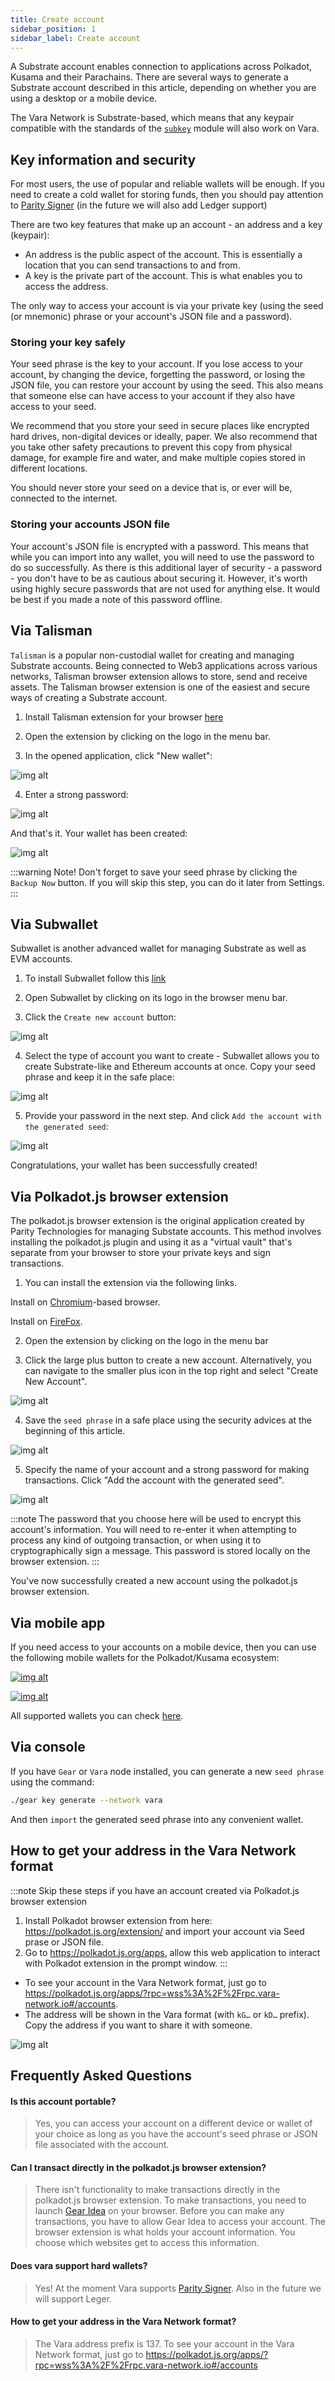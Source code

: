 ```yaml
---
title: Create account
sidebar_position: 1
sidebar_label: Create account
---
```


A Substrate account enables connection to applications across Polkadot, Kusama and their Parachains. There are several ways to generate a Substrate account described in this article, depending on whether you are using a desktop or a mobile device.

The Vara Network is Substrate-based, which means that any keypair compatible with the standards of the [`subkey`](https://docs.substrate.io/reference/command-line-tools/subkey/) module will also work on Vara.

## Key information and security

For most users, the use of popular and reliable wallets will be enough.
If you need to create a cold wallet for storing funds, then you should pay attention to [Parity Signer](parity-signer.mdx) (in the future we will also add Ledger support)

There are two key features that make up an account - an address and a key (keypair):
- An address is the public aspect of the account. This is essentially a location that you can send transactions to and from. 
- A key is the private part of the account. This is what enables you to access the address.

The only way to access your account is via your private key (using the seed (or mnemonic) phrase or your account's JSON file and a password).

### Storing your key safely

Your seed phrase is the key to your account. If you lose access to your account, by changing the device, forgetting the password, or losing the JSON file, you can restore your account by using the seed. This also means that someone else can have access to your account if they also have access to your seed.

We recommend that you store your seed in secure places like encrypted hard drives, non-digital devices or ideally, paper. We also recommend that you take other safety precautions to prevent this copy from physical damage, for example fire and water, and make multiple copies stored in different locations.

You should never store your seed on a device that is, or ever will be, connected to the internet.

### Storing your accounts JSON file

Your account's JSON file is encrypted with a password. This means that while you can import into any wallet, you will need to use the password to do so successfully. As there is this additional layer of security - a password - you don't have to be as cautious about securing it. However, it's worth using highly secure passwords that are not used for anything else. It would be best if you made a note of this password offline.

## Via Talisman

`Talisman` is a popular non-custodial wallet for creating and managing Substrate accounts. Being connected to Web3 applications across various networks, Talisman browser extension allows to store, send and receive assets. The Talisman browser extension is one of the easiest and secure ways of creating a Substrate account. 

1. Install Talisman extension for your browser [here](https://talisman.xyz/)

2. Open the extension by clicking on the logo in the menu bar.

3. In the opened application, click "New wallet":

![img alt](./img/talisman-1.png)

4. Enter a strong password:

![img alt](./img/talisman-2.png)

And that's it. Your wallet has been created:

![img alt](./img/talisman-3.png)

:::warning Note!
Don't forget to save your seed phrase by clicking the `Backup Now` button. If you will skip this step, you can do it later from Settings.
:::

## Via Subwallet

Subwallet is another advanced wallet for managing Substrate as well as EVM accounts.

1. To install Subwallet follow this [link](https://subwallet.app/download.html)

2. Open Subwallet by clicking on its logo in the browser menu bar.

3. Click the `Create new account` button:

![img alt](./img/subwallet-1.png)

4. Select the type of account you want to create - Subwallet allows you to create Substrate-like and Ethereum accounts at once. Copy your seed phrase and keep it in the safe place:

![img alt](./img/subwallet-2.png)

5. Provide your password in the next step. And click `Add the account with the generated seed`:

![img alt](./img/subwallet-3.png)

Congratulations, your wallet has been successfully created!

## Via Polkadot.js browser extension

The polkadot.js browser extension is the original application created by Parity Technologies for managing Substate accounts. This method involves installing the polkadot.js plugin and using it as a "virtual vault" that's separate from your browser to store your private keys and sign transactions.

1. You can install the extension via the following links.

Install on [Chromium](https://chrome.google.com/webstore/detail/polkadot%7Bjs%7D-extension/mopnmbcafieddcagagdcbnhejhlodfdd?hl=en)-based browser.

Install on [FireFox](https://addons.mozilla.org/en-US/firefox/addon/polkadot-js-extension).

2. Open the extension by clicking on the logo in the menu bar

3. Click the large plus button to create a new account. Alternatively, you can navigate to the smaller plus icon in the top right and select "Create New Account".

![img alt](./img/create-account-1.png)

4. Save the `seed phrase` in a safe place using the security advices at the beginning of this article.

![img alt](./img/create-account-2.png)

5. Specify the name of your account and a strong password for making transactions. Click "Add the account with the generated seed".

![img alt](./img/create-account-3.png)

:::note
The password that you choose here will be used to encrypt this account's information. You will need to re-enter it when attempting to process any kind of outgoing transaction, or when using it to cryptographically sign a message. This password is stored locally on the browser extension.
:::

You've now successfully created a new account using the polkadot.js browser extension.

## Via mobile app

If you need access to your accounts on a mobile device, then you can use the following mobile wallets for the Polkadot/Kusama ecosystem:

[![img alt](./img/nova-logo.png)](https://novawallet.io/)

[![img alt](./img/subwallet-logo.png)](https://subwallet.app/)

All supported wallets you can check [here](https://wiki.polkadot.network/docs/build-wallets).

## Via console

If you have `Gear` or `Vara` node installed, you can generate a new `seed phrase` using the command:

```sh
./gear key generate --network vara
```

And then `import` the generated seed phrase into any convenient wallet.

## How to get your address in the Vara Network format

:::note Skip these steps if you have an account created via Polkadot.js browser extension
1. Install Polkadot browser extension from here: https://polkadot.js.org/extension/ and import your account via Seed prase or JSON file. 
2. Go to https://polkadot.js.org/apps, allow this web application to interact with Polkadot extension in the prompt window.
:::

- To see your account in the Vara Network format, just go to https://polkadot.js.org/apps/?rpc=wss%3A%2F%2Frpc.vara-network.io#/accounts.
- The address will be shown in the Vara format (with `kG…` or `kD…` prefix). Copy the address if you want to share it with someone.

![img alt](./img/pdjs-vara-account.png)

## Frequently Asked Questions

#### Is this account portable?

> Yes, you can access your account on a different device or wallet of your choice as long as you have the account's seed
> phrase or JSON file associated with the account.

#### Can I transact directly in the polkadot.js browser extension?

> There isn't functionality to make transactions directly in the polkadot.js browser extension.
> To make transactions, you need to launch [Gear Idea](https://idea.gear-tech.io) on your browser.
> Before you can make any transactions, you have to allow Gear Idea to access your account.
> The browser extension is what holds your account information. You choose which websites get to access this information.

#### Does vara support hard wallets?

> Yes! At the moment Vara supports [Parity Signer](parity-signer.mdx). Also in the future we will support Leger.

#### How to get your address in the Vara Network format?

> The Vara address prefix is 137. To see your account in the Vara Network format, just go to https://polkadot.js.org/apps/?rpc=wss%3A%2F%2Frpc.vara-network.io#/accounts
